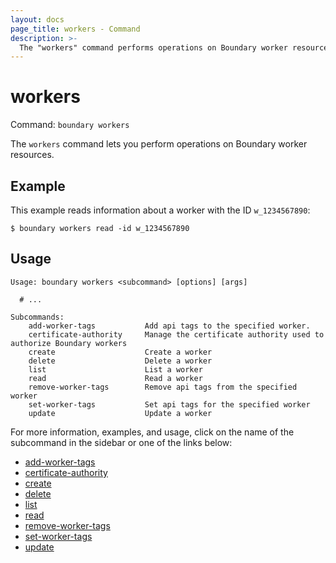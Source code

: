 ```yaml
---
layout: docs
page_title: workers - Command
description: >-
  The "workers" command performs operations on Boundary worker resources. Workers are primarily used as network proxies.
---
```


# workers

Command: `boundary workers`

The `workers` command lets you perform operations on Boundary worker resources.

## Example

This example reads information about a worker with the ID `w_1234567890`:

```shell-session
$ boundary workers read -id w_1234567890
```

## Usage

<CodeBlockConfig hideClipboard>

```shell-session
Usage: boundary workers <subcommand> [options] [args]

  # ...

Subcommands:
    add-worker-tags           Add api tags to the specified worker.
    certificate-authority     Manage the certificate authority used to authorize Boundary workers
    create                    Create a worker
    delete                    Delete a worker
    list                      List a worker
    read                      Read a worker
    remove-worker-tags        Remove api tags from the specified worker
    set-worker-tags           Set api tags for the specified worker
    update                    Update a worker
```

</CodeBlockConfig>

For more information, examples, and usage, click on the name
of the subcommand in the sidebar or one of the links below:

- [add-worker-tags](/boundary/docs/commands/workers/add-worker-tags)
- [certificate-authority](/boundary/docs/commands/workers/certificate-authority)
- [create](/boundary/docs/commands/workers/create)
- [delete](/boundary/docs/commands/workers/delete)
- [list](/boundary/docs/commands/workers/list)
- [read](/boundary/docs/commands/workers/read)
- [remove-worker-tags](/boundary/docs/commands/workers/remove-worker-tags)
- [set-worker-tags](/boundary/docs/commands/workers/set-worker-tags)
- [update](/boundary/docs/commands/workers/update)